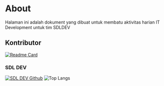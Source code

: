 # About

Halaman ini adalah dokument yang dibuat untuk membatu aktivitas harian IT Development untuk tim SDLDEV

## Kontributor
[![Readme Card](https://github-readme-stats.vercel.app/api/pin/?username=sdldev&repo=doc-pve)](https://github.com/sdldev/doc-pve)

### SDL DEV
[![SDL DEV Github](https://github-readme-stats.vercel.app/api?username=sdldev&show_icons=true&theme=transparent)](https://github.com/sdldev)
![Top Langs](https://github-readme-stats.vercel.app/api/top-langs/?username=sdldev&layout=compact&theme=transparent)

